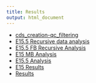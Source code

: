 ```yaml
---
title: Results
output: html_document
---
```



* [cds_creation-qc_filtering](cds_creation-qc_filtering.html)
* [E15.5 Recursive data analysis](E15_all.recursive_analysis.html)
* [E15.5 FB Recursive Analysis](E15_Fb.recursive_analysis.html)
* [E15 MB Analysis](E15_Mb.recursive_analysis.html)
* [E15.5 Analysis](e15.cluster.specific.genes.html)
* [E15 Results](E15.clustering.html)
* [Results](P7.analyses.links.html)
